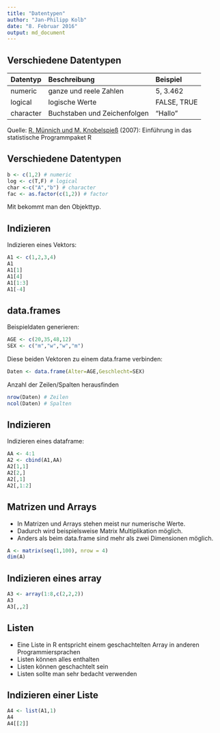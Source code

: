 ```yaml
---
title: "Datentypen"
author: "Jan-Philipp Kolb"
date: "8. Februar 2016"
output: md_document
---
```


## Verschiedene Datentypen

|Datentyp  |Beschreibung                 |Beispiel    |
|:---------|:----------------------------|:-----------|
|numeric   |ganze und reele Zahlen       |5, 3.462    |
|logical   |logische Werte               |FALSE, TRUE |
|character |Buchstaben und Zeichenfolgen |"Hallo"     |

Quelle: [R. Münnich und M. Knobelspieß](https://www.uni-trier.de/fileadmin/fb4/prof/VWL/FIN/Oekonometrie/PC-UEbung/Einfuehrung_in_R.pdf) (2007): Einführung in das statistische Programmpaket R

## Verschiedene Datentypen

```r
b <- c(1,2) # numeric
log <- c(T,F) # logical
char <-c("A","b") # character
fac <- as.factor(c(1,2)) # factor
```

Mit \R{str()} bekommt man den Objekttyp.

## Indizieren

Indizieren eines Vektors:

```r
A1 <- c(1,2,3,4)
A1
A1[1]
A1[4]
A1[1:3]
A1[-4]
```

## data.frames

Beispieldaten generieren:

```r
AGE <- c(20,35,48,12)
SEX <- c("m","w","w","m")
```

Diese beiden Vektoren zu einem data.frame verbinden:

```r
Daten <- data.frame(Alter=AGE,Geschlecht=SEX)
```

Anzahl der Zeilen/Spalten herausfinden

```r
nrow(Daten) # Zeilen
ncol(Daten) # Spalten
```

## Indizieren

Indizieren eines dataframe:

```r
AA <- 4:1
A2 <- cbind(A1,AA)
A2[1,1]
A2[2,]
A2[,1]
A2[,1:2]
```

## Matrizen und Arrays

-  In Matrizen und Arrays stehen meist nur numerische Werte.
-  Dadurch wird beispielsweise Matrix Multiplikation möglich.
-  Anders als beim data.frame sind mehr als zwei Dimensionen möglich.

```r
A <- matrix(seq(1,100), nrow = 4)
dim(A)
```

## Indizieren eines array

```r
A3 <- array(1:8,c(2,2,2))
A3
A3[,,2]
```

## Listen

-  Eine Liste in R entspricht einem geschachtelten Array in anderen Programmiersprachen
-  Listen können alles enthalten
-  Listen können geschachtelt sein
-  Listen sollte man sehr bedacht verwenden
			
## Indizieren einer Liste

```r
A4 <- list(A1,1)
A4
A4[[2]]
```


